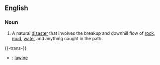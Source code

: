 ==English==
===Noun===
#A natural [[disaster]] that involves the breakup and downhill flow of [[rock]], [[mud]], [[water]] and anything caught in the path.

{{-trans-}}
* {{nl}}: [[lawine]]